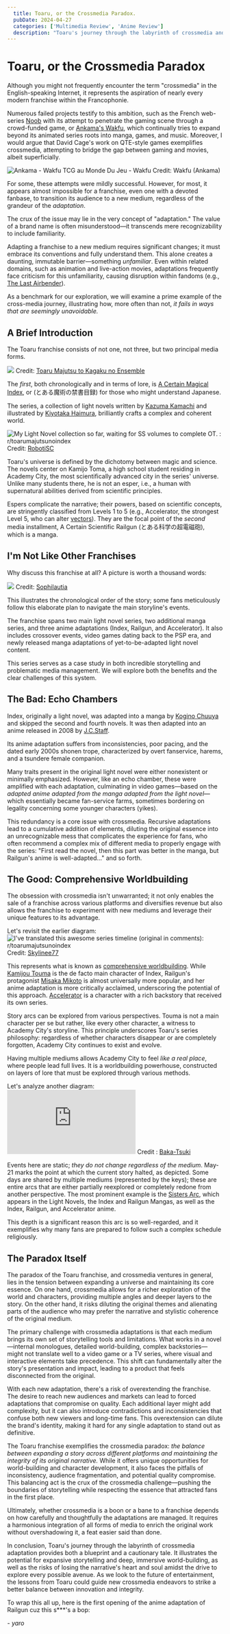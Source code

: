 ```yaml
---
  title: Toaru, or the Crossmedia Paradox.
  pubDate: 2024-04-27
  categories: ['Multimedia Review', 'Anime Review']
  description: "Toaru's journey through the labyrinth of crossmedia and what it means for the future of storytelling."
---
```

  



# Toaru, or the Crossmedia Paradox

Although you might not frequently encounter the term "crossmedia" in the English-speaking Internet, it represents the aspiration of nearly every modern franchise within the Francophonie.

Numerous failed projects testify to this ambition, such as the French web-series [Noob](https://fr.wikipedia.org/wiki/Noob_%28web-s%C3%A9rie%29) with its attempt to penetrate the gaming scene through a crowd-funded game, or [Ankama's Wakfu](https://en.wikipedia.org/wiki/Wakfu), which continually tries to expand beyond its animated series roots into manga, games, and music. Moreover, I would argue that David Cage's work on QTE-style games exemplifies crossmedia, attempting to bridge the gap between gaming and movies, albeit superficially.

![Ankama - Wakfu TCG au Monde Du Jeu - Wakfu](https://jolstatic.fr/www/captures/92/5/69675.png)
Credit: Wakfu (Ankama)

For some, these attempts were mildly successful. However, for most, it appears almost impossible for a franchise, even one with a devoted fanbase, to transition its audience to a new medium, regardless of the grandeur of the *adaptation*.

The crux of the issue may lie in the very concept of "adaptation." The value of a brand name is often misunderstood—it transcends mere recognizability to include familiarity.

Adapting a franchise to a new medium requires significant changes; it must embrace its conventions and fully understand them. This alone creates a daunting, immutable barrier—something *unfamiliar*. Even within related domains, such as animation and live-action movies, adaptations frequently face criticism for this unfamiliarity, causing disruption within fandoms (e.g., [The Last Airbender](https://en.wikipedia.org/wiki/The_Last_Airbender_%28film%29)).


As a benchmark for our exploration, we will examine a prime example of the cross-media journey, illustrating how, more often than not, _it fails in ways that are seemingly unavoidable._

## A Brief Introduction

The Toaru franchise consists of not one, not three, but two principal media forms.

![](https://i.ibb.co/k8nb3KL/306933335-399495939049163-8008463402308418097-n.jpg)
Credit: [Toaru Majutsu to Kagaku no Ensemble](https://toarumajutsunoindex.fandom.com/wiki/Toaru_Majutsu_to_Kagaku_no_Ensemble)

The *first*, both chronologically and in terms of lore, is [A Certain Magical Index](https://en.wikipedia.org/wiki/A_Certain_Magical_Index), or (とある魔術の禁書目録) for those who might understand Japanese.

The series, a collection of light novels written by [Kazuma Kamachi](https://en.wikipedia.org/wiki/Kazuma_Kamachi "Kazuma Kamachi") and illustrated by [Kiyotaka Haimura](https://en.wikipedia.org/wiki/Kiyotaka_Haimura "Kiyotaka Haimura"), brilliantly crafts a complex and coherent world.

![My Light Novel collection so far, waiting for SS volumes to complete OT. :  r/toarumajutsunoindex](https://i.redd.it/7403etrhgfc51.jpg)
Credit: [RobotiSC](https://www.reddit.com/user/RobotiSC)

Toaru's universe is defined by the dichotomy between magic and science. The novels center on Kamijo Toma, a high school student residing in Academy City, the most scientifically advanced city in the series' universe. Unlike many students there, he is not an esper, i.e., a human with supernatural abilities derived from scientific principles.

Espers complicate the narrative; their powers, based on scientific concepts, are stringently classified from Levels 1 to 5 (e.g., Accelerator, the strongest Level 5, who can alter [vectors](https://en.wikipedia.org/wiki/Vector_%28mathematics_and_physics%29)). They are the focal point of the *second* media installment, A Certain Scientific Railgun (とある科学の超電磁砲), which is a manga.

## I'm Not Like Other Franchises

Why discuss this franchise at all? A picture is worth a thousand words:

![](image2.png)
Credit: [Sophilautia](https://x.com/Sophilautia)

This illustrates the chronological order of the story; some fans meticulously follow this elaborate plan to navigate the main storyline's events.

The franchise spans two main light novel series, two additional manga series, and three anime adaptations (Index, Railgun, and Accelerator). It also includes crossover events, video games dating back to the PSP era, and newly released manga adaptations of yet-to-be-adapted light novel content.

This series serves as a case study in both incredible storytelling and problematic media management. We will explore both the benefits and the clear challenges of this system.

## The Bad: Echo Chambers

Index, originally a light novel, was adapted into a manga by [Kogino Chuuya](https://toarumajutsunoindex.fandom.com/wiki/Kogino_Chuuya) and skipped the second and fourth novels. It was then adapted into an anime released in 2008 by [J.C.Staff](https://en.wikipedia.org/wiki/J.C.Staff).

Its anime adaptation suffers from inconsistencies, poor pacing, and the dated early 2000s shonen trope, characterized by overt fanservice, harems, and a tsundere female companion.

Many traits present in the original light novel were either nonexistent or minimally emphasized. However, like an echo chamber, these were amplified with each adaptation, culminating in video games—based on the _adapted anime adapted from the manga adapted from the light novel_—which essentially became fan-service farms, sometimes bordering on legality concerning some younger characters (yikes).

This redundancy is a core issue with crossmedia. Recursive adaptations lead to a cumulative addition of elements, diluting the original essence into an unrecognizable mess that complicates the experience for fans, who often recommend a complex mix of different media to properly engage with the series: "First read the novel, then this part was better in the manga, but Railgun's anime is well-adapted..." and so forth.

## The Good: Comprehensive Worldbuilding

The obsession with crossmedia isn't unwarranted; it not only enables the sale of a franchise across various platforms and diversifies revenue but also allows the franchise to experiment with new mediums and leverage their unique features to its advantage.

Let's revisit the earlier diagram:
![I've translated this awesome series timeline (original in comments): r/toarumajutsunoindex](https://i.imgur.com/Ve0Gyu0.jpg)
Credit: [Skylinee77](https://www.reddit.com/user/Skylinee77/)

This represents what is known as [comprehensive worldbuilding](https://en.wikipedia.org/wiki/Worldbuilding). While [Kamijou Touma](https://toarumajutsunoindex.fandom.com/wiki/Kamijou_Touma) is the de facto main character of Index, Railgun's protagonist [Misaka Mikoto](https://toarumajutsunoindex.fandom.com/wiki/Misaka_Mikoto) is almost universally more popular, and her anime adaptation is more critically acclaimed, underscoring the potential of this approach. [Accelerator](https://toarumajutsunoindex.fandom.com/wiki/Accelerator) is a character with a rich backstory that received its own series.

Story arcs can be explored from various perspectives. Touma is not a main character per se but rather, like every other character, a witness to Academy City's storyline. This principle underscores Toaru's series philosophy: regardless of whether characters disappear or are completely forgotten, Academy City continues to exist and evolve.

Having multiple mediums allows Academy City to feel *like a real place*, where people lead full lives. It is a worldbuilding powerhouse, constructed on layers of lore that must be explored through various methods.

Let's analyze another diagram:
![](https://www.baka-tsuki.org/project/thumb.php?f=A_Certain_Unified_Calendar.png&width=900)
Credit : [Baka-Tsuki](https://www.baka-tsuki.org/project/index.php?title=Index_Calendar)

Events here are static; *they do not change regardless of the medium*. May-21 marks the point at which the current story halted, as depicted. Some days are shared by multiple mediums (represented by the keys); these are entire arcs that are either partially reexplored or completely redone from another perspective. The most prominent example is the [Sisters Arc](https://toarumajutsunoindex.fandom.com/wiki/Sisters_Arc), which appears in the Light Novels, the Index and Railgun Mangas, as well as the Index, Railgun, and Accelerator anime.

This depth is a significant reason this arc is so well-regarded, and it exemplifies why many fans are prepared to follow such a complex schedule religiously.

## The Paradox Itself

The paradox of the Toaru franchise, and crossmedia ventures in general, lies in the tension between expanding a universe and maintaining its core essence. On one hand, crossmedia allows for a richer exploration of the world and characters, providing multiple angles and deeper layers to the story. On the other hand, it risks diluting the original themes and alienating parts of the audience who may prefer the narrative and stylistic coherence of the original medium.

The primary challenge with crossmedia adaptations is that each medium brings its own set of storytelling tools and limitations. What works in a novel—internal monologues, detailed world-building, complex backstories—might not translate well to a video game or a TV series, where visual and interactive elements take precedence. This shift can fundamentally alter the story's presentation and impact, leading to a product that feels disconnected from the original.

With each new adaptation, there's a risk of overextending the franchise. The desire to reach new audiences and markets can lead to forced adaptations that compromise on quality. Each additional layer might add complexity, but it can also introduce contradictions and inconsistencies that confuse both new viewers and long-time fans. This overextension can dilute the brand's identity, making it hard for any single adaptation to stand out as definitive.

The Toaru franchise exemplifies the crossmedia paradox: *the balance between expanding a story across different platforms and maintaining the integrity of its original narrative.* While it offers unique opportunities for world-building and character development, it also faces the pitfalls of inconsistency, audience fragmentation, and potential quality compromise. This balancing act is the crux of the crossmedia challenge—pushing the boundaries of storytelling while respecting the essence that attracted fans in the first place.

Ultimately, whether crossmedia is a boon or a bane to a franchise depends on how carefully and thoughtfully the adaptations are managed. It requires a harmonious integration of all forms of media to enrich the original work without overshadowing it, a feat easier said than done.

In conclusion, Toaru's journey through the labyrinth of crossmedia adaptation provides both a blueprint and a cautionary tale. It illustrates the potential for expansive storytelling and deep, immersive world-building, as well as the risks of losing the narrative's heart and soul amidst the drive to explore every possible avenue. As we look to the future of entertainment, the lessons from Toaru could guide new crossmedia endeavors to strike a better balance between innovation and integrity.

To wrap this all up, here is the first opening of the anime adaptation of Railgun cuz this s***'s a bop:

<YouTube id="https://www.youtube.com/watch?v=NOt2qxWtBv0" />

 *- yaro*